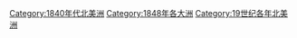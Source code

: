 [[Category:1840年代北美洲|Category:1840年代北美洲]]
[[Category:1848年各大洲|Category:1848年各大洲]]
[[Category:19世纪各年北美洲|Category:19世纪各年北美洲]]
